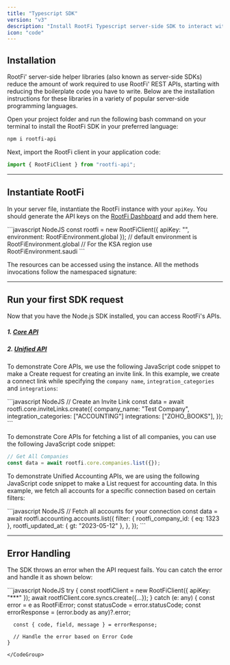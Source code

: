 ```yaml
---
title: "Typescript SDK"
version: "v3"
description: "Install RootFi Typescript server-side SDK to interact with RootFi' APIs"
icon: "code"
---
```


## Installation

RootFi' server-side helper libraries (also known as server-side SDKs) reduce the amount of work required to use RootFi' REST APIs, starting with reducing the boilerplate code you have to write. Below are the installation instructions for these libraries in a variety of popular server-side programming languages.

Open your project folder and run the following bash command on your terminal to install the RootFi SDK in your preferred language:

<CodeGroup>

```bash NodeJS
npm i rootfi-api
```

</CodeGroup>

Next, import the RootFi client in your application code:

<CodeGroup>

```javascript NodeJS
import { RootFiClient } from "rootfi-api";
```

</CodeGroup>

---

## Instantiate RootFi

In your server file, instantiate the RootFi instance with your `apiKey`. You should generate the API keys on the [RootFi Dashboard](https://integrate.rootfi.dev/settings) and add them here.

<CodeGroup>
```javascript NodeJS
const rootfi = new RootFiClient({ apiKey: "<api_key>", environment: RootFiEnvironment.global });
// default environment is RootFiEnvironment.global
// For the KSA region use RootFiEnvironment.saudi
```
</CodeGroup>

The resources can be accessed using the instance. All the methods invocations follow the namespaced signature:

---

## Run your first SDK request

Now that you have the Node.js SDK installed, you can access RootFi's APIs.

##### 1. [Core API](/api-reference/v3/core/companies/get-all-companies)

##### 2. [Unified API](/api-reference/v3/accounting/accounts/get-all-accounts)

To demonstrate Core APIs, we use the following JavaScript code snippet to make a Create request for creating an invite link. In this example, we create a connect link while specifying the `company name`, `integration_categories` and `integrations`:

<CodeGroup>
```javascript NodeJS
// Create an Invite Link
const data = await rootfi.core.inviteLinks.create({
  company_name: "Test Company",
  integration_categories: ["ACCOUNTING"]
  integrations: ["ZOHO_BOOKS"],
});
```
</CodeGroup>

To demonstrate Core APIs for fetching a list of all companies, you can use the following JavaScript code snippet:

<CodeGroup>

```javascript NodeJS
// Get All Companies
const data = await rootfi.core.companies.list({});
```

</CodeGroup>

To demonstrate Unified Accounting APIs, we are using the following JavaScript code snippet to make a List request for accounting data. In this example, we fetch all accounts for a specific connection based on certain filters:

<CodeGroup>
```javascript NodeJS
// Fetch all accounts for your connection
const data = await rootfi.accounting.accounts.list({
  filter: {
    rootfi_company_id: { eq: 1323 },
    rootfi_updated_at: { gt: "2023-05-12" },
  },
});
```
</CodeGroup>

---

## Error Handling

The SDK throws an error when the API request fails. You can catch the error and handle it as shown below:

<CodeGroup>
```javascript NodeJS
  try {
      const rootfiClient = new RootFiClient({ apiKey: "***" });
      await rootfiClient.core.syncs.create({...});
    } catch (e: any) {
      const error = e as RootFiError;
      const statusCode = error.statusCode;
      const errorResponse = (error.body as any)?.error;

      const { code, field, message } = errorResponse;

      // Handle the error based on Error Code
    }
```
</CodeGroup>
